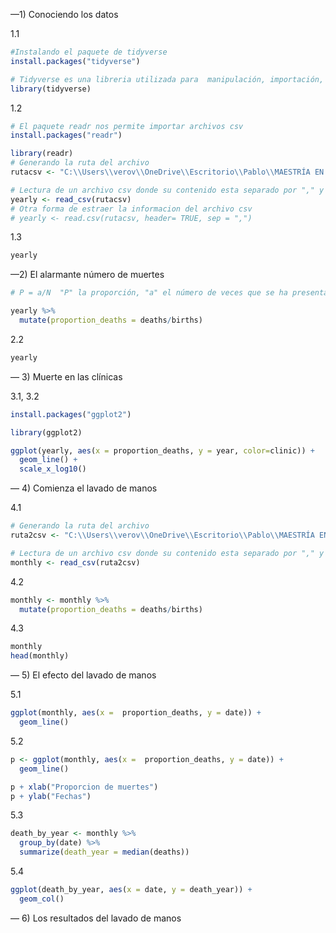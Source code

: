 ---1) Conociendo los datos

1.1

```{r}
#Instalando el paquete de tidyverse
install.packages("tidyverse")         
```


```{r}
# Tidyverse es una libreria utilizada para  manipulación, importación, exploración y visualización de datos
library(tidyverse) 
```

1.2

```{r}
# El paquete readr nos permite importar archivos csv
install.packages("readr")
```
```{r}
library(readr)
# Generando la ruta del archivo
rutacsv <- "C:\\Users\\verov\\OneDrive\\Escritorio\\Pablo\\MAESTRÍA EN INGENIERÍA PARA LA INDUSTRIA CON ESPECIALIDAD EN CIENCIAS DE LA COMPUTACIÓN\\Primer Trimestre 2022\\Fundamentos de Programacion Scripting\\proyecto\\deaths_handwashing.csv"

# Lectura de un archivo csv donde su contenido esta separado por "," y poseen un titulo cada columna
yearly <- read_csv(rutacsv)
# Otra forma de estraer la informacion del archivo csv
# yearly <- read.csv(rutacsv, header= TRUE, sep = ",")
```

1.3

```{r}
yearly
```

---2) El alarmante número de muertes

```{r}
# P = a/N  "P" la proporción, "a" el número de veces que se ha presentado la variable de interés, y "N" el número de datos del total de la muestra.

yearly %>%
  mutate(proportion_deaths = deaths/births)
```

2.2

```{r}
yearly
```


--- 3) Muerte en las clínicas

3.1, 3.2

```{r}
install.packages("ggplot2")

library(ggplot2)

ggplot(yearly, aes(x = proportion_deaths, y = year, color=clinic)) +
  geom_line() +
  scale_x_log10()

```

--- 4) Comienza el lavado de manos

4.1

```{r}
# Generando la ruta del archivo
ruta2csv <- "C:\\Users\\verov\\OneDrive\\Escritorio\\Pablo\\MAESTRÍA EN INGENIERÍA PARA LA INDUSTRIA CON ESPECIALIDAD EN CIENCIAS DE LA COMPUTACIÓN\\Primer Trimestre 2022\\Fundamentos de Programacion Scripting\\proyecto\\deaths_clinic_1.csv"

# Lectura de un archivo csv donde su contenido esta separado por "," y poseen un titulo cada columna
monthly <- read_csv(ruta2csv)

```

4.2

```{r}
monthly <- monthly %>%
  mutate(proportion_deaths = deaths/births)
```

4.3

```{r}
monthly
head(monthly)
```

--- 5) El efecto del lavado de manos

5.1

```{r}
ggplot(monthly, aes(x =  proportion_deaths, y = date)) +
  geom_line()

```
5.2

```{r}
p <- ggplot(monthly, aes(x =  proportion_deaths, y = date)) +
  geom_line()

p + xlab("Proporcion de muertes")
p + ylab("Fechas")
```
5.3

```{r}
death_by_year <- monthly %>%
  group_by(date) %>%
  summarize(death_year = median(deaths))

```

5.4

```{r}
ggplot(death_by_year, aes(x = date, y = death_year)) +
  geom_col()
```
--- 6) Los resultados del lavado de manos






